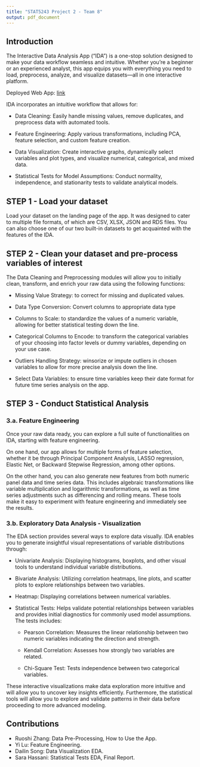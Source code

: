 ```yaml
---
title: "STAT5243 Project 2 - Team 8"
output: pdf_document
---
```


## Introduction

The Interactive Data Analysis App ("IDA") is a one-stop solution designed to make your data workflow seamless and intuitive. Whether you're a beginner or an experienced analyst, this app equips you with everything you need to load, preprocess, analyze, and visualize datasets---all in one interactive platform.

Deployed Web App: [link](https://ruoshi-zhang.shinyapps.io/STAT5243_Project2_Team8/)

IDA incorporates an intuitive workflow that allows for:

-   Data Cleaning: Easily handle missing values, remove duplicates, and preprocess data with automated tools.

-   Feature Engineering: Apply various transformations, including PCA, feature selection, and custom feature creation.

-   Data Visualization: Create interactive graphs, dynamically select variables and plot types, and visualize numerical, categorical, and mixed data.

-   Statistical Tests for Model Assumptions: Conduct normality, independence, and stationarity tests to validate analytical models.

## STEP 1 - Load your dataset

Load your dataset on the landing page of the app. It was designed to cater to multiple file formats, of which are CSV, XLSX, JSON and RDS files. You can also choose one of our two built-in datasets to get acquainted with the features of the IDA.

## STEP 2 - Clean your dataset and pre-process variables of interest

The Data Cleaning and Preprocessing modules will allow you to initially clean, transform, and enrich your raw data using the following functions:

-   Missing Value Strategy: to correct for missing and duplicated values.

-   Data Type Conversion: Convert columns to appropriate data type

-   Columns to Scale: to standardize the values of a numeric variable, allowing for better statistical testing down the line.

-   Categorical Columns to Encode: to transform the categorical variables of your choosing into factor levels or dummy variables, depending on your use case.

-   Outliers Handling Strategy: winsorize or impute outliers in chosen variables to allow for more precise analysis down the line.

-   Select Data Variables: to ensure time variables keep their date format for future time series analysis on the app.

## STEP 3 - Conduct Statistical Analysis

### 3.a. Feature Engineering

Once your raw data ready, you can explore a full suite of functionalities on IDA, starting with feature engineering.

On one hand, our app allows for multiple forms of feature selection, whether it be through Principal Component Analysis, LASSO regression, Elastic Net, or Backward Stepwise Regression, among other options.

On the other hand, you can also generate new features from both numeric panel data and time series data. This includes algebraic transformations like variable multiplication and logarithmic transformations, as well as time series adjustments such as differencing and rolling means. These tools make it easy to experiment with feature engineering and immediately see the results.

### 3.b. Exploratory Data Analysis - Visualization

The EDA section provides several ways to explore data visually. IDA enables you to generate insightful visual representations of variable distributions through:

-   Univariate Analysis: Displaying histograms, boxplots, and other visual tools to understand individual variable distributions.

-   Bivariate Analysis: Utilizing correlation heatmaps, line plots, and scatter plots to explore relationships between two variables.

-   Heatmap: Displaying correlations between numerical variables.

-   Statistical Tests: Helps validate potential relationships between variables and provides initial diagnostics for commonly used model assumptions. The tests includes:

    -   Pearson Correlation: Measures the linear relationship between two numeric variables indicating the direction and strength.

    -   Kendall Correlation: Assesses how strongly two variables are related.

    -   Chi-Square Test: Tests independence between two categorical variables.

These interactive visualizations make data exploration more intuitive and will allow you to uncover key insights efficiently. Furthermore, the statistical tools will allow you to explore and validate patterns in their data before proceeding to more advanced modeling.

## Contributions

-   Ruoshi Zhang: Data Pre-Processing, How to Use the App.
-   Yi Lu: Feature Engineering.
-   Dailin Song: Data Visualization EDA.
-   Sara Hassani: Statistical Tests EDA, Final Report.
